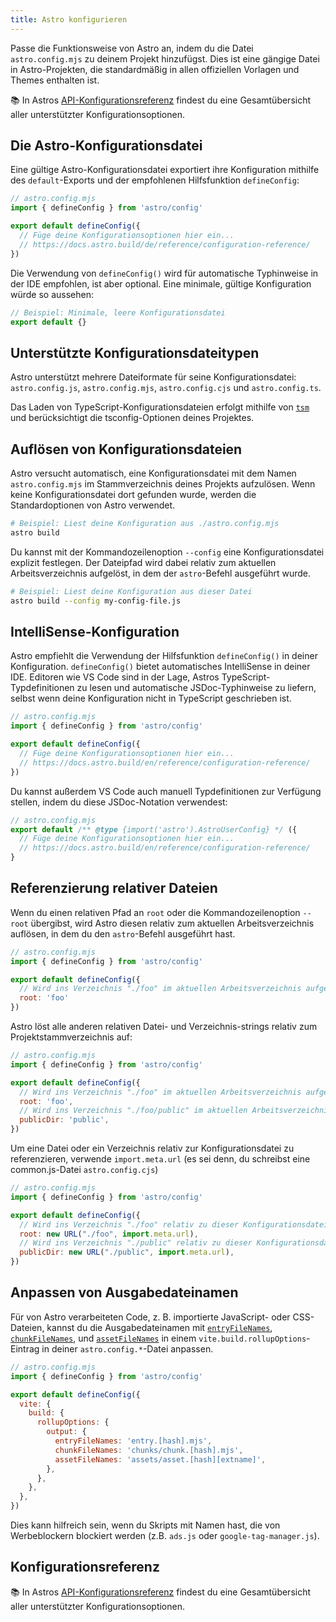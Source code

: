 ```yaml
---
title: Astro konfigurieren
---
```


Passe die Funktionsweise von Astro an, indem du die Datei `astro.config.mjs` zu deinem Projekt hinzufügst. Dies ist eine gängige Datei in Astro-Projekten, die standardmäßig in allen offiziellen Vorlagen und Themes enthalten ist.

📚 In Astros [API-Konfigurationsreferenz](/de/reference/configuration-reference/) findest du eine Gesamtübersicht aller unterstützter Konfigurationsoptionen.
## Die Astro-Konfigurationsdatei

Eine gültige Astro-Konfigurationsdatei exportiert ihre Konfiguration mithilfe des `default`-Exports und der empfohlenen Hilfsfunktion `defineConfig`:

```js
// astro.config.mjs
import { defineConfig } from 'astro/config'

export default defineConfig({
  // Füge deine Konfigurationsoptionen hier ein...
  // https://docs.astro.build/de/reference/configuration-reference/
})
```

Die Verwendung von `defineConfig()` wird für automatische Typhinweise in der IDE empfohlen, ist aber optional. Eine minimale, gültige Konfiguration würde so aussehen:

```js title="astro.config.mjs"
// Beispiel: Minimale, leere Konfigurationsdatei
export default {}
```

## Unterstützte Konfigurationsdateitypen

Astro unterstützt mehrere Dateiformate für seine Konfigurationsdatei: `astro.config.js`, `astro.config.mjs`, `astro.config.cjs` und `astro.config.ts`. 

Das Laden von TypeScript-Konfigurationsdateien erfolgt mithilfe von [`tsm`](https://github.com/lukeed/tsm) und berücksichtigt die tsconfig-Optionen deines Projektes.
## Auflösen von Konfigurationsdateien

Astro versucht automatisch, eine Konfigurationsdatei mit dem Namen `astro.config.mjs` im Stammverzeichnis deines Projekts aufzulösen. Wenn keine Konfigurationsdatei dort gefunden wurde, werden die Standardoptionen von Astro verwendet.

```bash
# Beispiel: Liest deine Konfiguration aus ./astro.config.mjs
astro build
```

Du kannst mit der Kommandozeilenoption `--config` eine Konfigurationsdatei explizit festlegen. Der Dateipfad wird dabei relativ zum aktuellen Arbeitsverzeichnis aufgelöst, in dem der `astro`-Befehl ausgeführt wurde.

```bash
# Beispiel: Liest deine Konfiguration aus dieser Datei
astro build --config my-config-file.js
```

## IntelliSense-Konfiguration

Astro empfiehlt die Verwendung der Hilfsfunktion `defineConfig()` in deiner Konfiguration. `defineConfig()` bietet automatisches IntelliSense in deiner IDE. Editoren wie VS Code sind in der Lage, Astros TypeScript-Typdefinitionen zu lesen und automatische JSDoc-Typhinweise zu liefern, selbst wenn deine Konfiguration nicht in TypeScript geschrieben ist.

```js
// astro.config.mjs
import { defineConfig } from 'astro/config'

export default defineConfig({
  // Füge deine Konfigurationsoptionen hier ein...
  // https://docs.astro.build/en/reference/configuration-reference/
})
```

Du kannst außerdem VS Code auch manuell Typdefinitionen zur Verfügung stellen, indem du diese JSDoc-Notation verwendest: 

```js
// astro.config.mjs
export default /** @type {import('astro').AstroUserConfig} */ ({
  // Füge deine Konfigurationsoptionen hier ein...
  // https://docs.astro.build/en/reference/configuration-reference/
}
```

## Referenzierung relativer Dateien

Wenn du einen relativen Pfad an `root` oder die Kommandozeilenoption `--root` übergibst, wird Astro diesen relativ zum aktuellen Arbeitsverzeichnis auflösen, in dem du den `astro`-Befehl ausgeführt hast.

```js
// astro.config.mjs
import { defineConfig } from 'astro/config'

export default defineConfig({
  // Wird ins Verzeichnis "./foo" im aktuellen Arbeitsverzeichnis aufgelöst
  root: 'foo'
})
```
Astro löst alle anderen relativen Datei- und Verzeichnis-strings relativ zum Projektstammverzeichnis auf:

```js
// astro.config.mjs
import { defineConfig } from 'astro/config'

export default defineConfig({
  // Wird ins Verzeichnis "./foo" im aktuellen Arbeitsverzeichnis aufgelöst
  root: 'foo',
  // Wird ins Verzeichnis "./foo/public" im aktuellen Arbeitsverzeichnis aufgelöst
  publicDir: 'public',
})
```

Um eine Datei oder ein Verzeichnis relativ zur Konfigurationsdatei zu referenzieren, verwende `import.meta.url` (es sei denn, du schreibst eine common.js-Datei `astro.config.cjs`)

```js "import.meta.url"
// astro.config.mjs
import { defineConfig } from 'astro/config'

export default defineConfig({
  // Wird ins Verzeichnis "./foo" relativ zu dieser Konfigurationsdatei aufgelöst
  root: new URL("./foo", import.meta.url),
  // Wird ins Verzeichnis "./public" relativ zu dieser Konfigurationsdatei aufgelöst
  publicDir: new URL("./public", import.meta.url),
})
```

## Anpassen von Ausgabedateinamen

Für von Astro verarbeiteten Code, z. B. importierte JavaScript- oder CSS-Dateien, kannst du die Ausgabedateinamen mit [`entryFileNames`](https://rollupjs.org/guide/en/#outputentryfilenames), [`chunkFileNames`](https://rollupjs.org/guide/en/#outputchunkfilenames), und [`assetFileNames`](https://rollupjs.org/guide/en/#outputassetfilenames) in einem `vite.build.rollupOptions`-Eintrag in deiner `astro.config.*`-Datei anpassen. 

```js ins={9-11}
// astro.config.mjs
import { defineConfig } from 'astro/config'

export default defineConfig({
  vite: {
    build: {
      rollupOptions: {
        output: {
          entryFileNames: 'entry.[hash].mjs',
          chunkFileNames: 'chunks/chunk.[hash].mjs',
          assetFileNames: 'assets/asset.[hash][extname]',
        },
      },
    },
  },
})
```

Dies kann hilfreich sein, wenn du Skripts mit Namen hast, die von Werbeblockern blockiert werden (z.B. `ads.js` oder `google-tag-manager.js`).


## Konfigurationsreferenz

📚 In Astros [API-Konfigurationsreferenz](/de/reference/configuration-reference/) findest du eine Gesamtübersicht aller unterstützter Konfigurationsoptionen.


